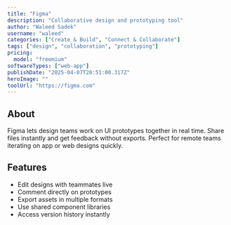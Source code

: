 ---
title: "Figma"
description: "Collaborative design and prototyping tool"
author: "Waleed Sadek"
username: "waleed"
categories: ["Create & Build", "Connect & Collaborate"]
tags: ["design", "collaboration", "prototyping"]
pricing:
  model: "freemium"
softwareTypes: ["web-app"]
publishDate: "2025-04-07T20:51:00.317Z"
heroImage: ""
toolUrl: "https://figma.com"
---
## About
Figma lets design teams work on UI prototypes together in real time. Share files instantly and get feedback without exports. Perfect for remote teams iterating on app or web designs quickly.

## Features
- Edit designs with teammates live
- Comment directly on prototypes
- Export assets in multiple formats
- Use shared component libraries
- Access version history instantly